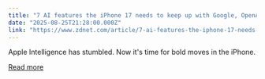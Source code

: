 ```yaml
---
title: "7 AI features the iPhone 17 needs to keep up with Google, OpenAI, and others"
date: "2025-08-25T21:28:00.000Z"
link: "https://www.zdnet.com/article/7-ai-features-the-iphone-17-needs-to-keep-up-with-google-openai-and-others/"
---
```


Apple Intelligence has stumbled. Now it's time for bold moves in the iPhone.

[Read more](https://www.zdnet.com/article/7-ai-features-the-iphone-17-needs-to-keep-up-with-google-openai-and-others/)
